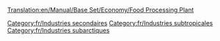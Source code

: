 [[Translation:en/Manual/Base Set/Economy/Food Processing Plant]]

{{fr/Industries|image=Foodprocplant.png
|nom=Usine agroalimentaire
|climats=[[fr/Manual/Climat#Subtropical|Subtropical]], [[fr/Manual/Climat#Subarctique|Subarctique]].
|accepte=[[fr/Manual/Base Set/Economy/Bétail|Bétail]], [[fr/Manual/Base Set/Economy/Blé|Blé]] (climat subarctique seulement), [[fr/Manual/Base Set/Economy/Fruits|Fruits]], [[fr/Manual/Base Set/Economy/Maïs|Maïs]] (climat subtropical uniquement)
|produit=[[fr/Manual/Base Set/Economy/Nourriture|Nourriture]]
|notes=Absent des climats [[fr/Manual/Climat#Tempéré|tempérés]]. La nourriture est requise pour les villes au-dessus de la limite de neige, dans un climat subarctique. Dans un climat subtropical, la nourriture et l'eau sont nécessaires pour que les villes dans le désert croissent.
}}

[[Category:fr/Industries secondaires]]
[[Category:fr/Industries subtropicales]]
[[Category:fr/Industries subarctiques]]